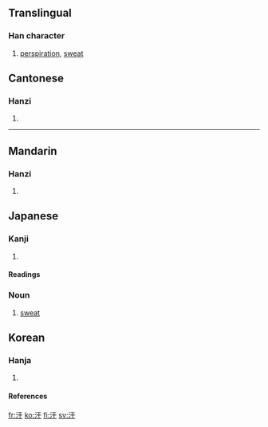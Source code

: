 ==Translingual==
===Han character===
{{Han char|rn=85|rad=水|as=03|sn=6|four=3114<sub>0</sub>|canj=水一十 (EMJ)}}
# [[perspiration]], [[sweat]]


==Cantonese==
===Hanzi===
{{yue-hanzi|jyut=|y=hon4, hon6}}
# {{defn|Cantonese}}

----
==Mandarin==
===Hanzi===
{{cmn-hanzi|pin=[[hàn]] (han4)|wg=han<sup>4</sup>}}
# {{defn|Mandarin}}

== Japanese ==
===Kanji===
{{ja-kanji|grade=|rs=水03}}
# {{defn|Japanese}} 
====Readings====
{{ja-readings|on=[[かん]] ([[kan]])|kun=[[あせ]] ([[ase]])}}
===Noun===
{{janoun|あせ|ase}}
# [[sweat]]

==Korean==
===Hanja===
{{ko-hanja|hangeul=한|eumhun=|rv=han|mr=han|y=han}}
# {{defn|Korean}}

====References====
{{Han ref|kx=0605.110|dkj=17130|dj=0999.040|hdz=31550.060|uh=6C57|ud=27735|bh=A6BD|bd=42685}}

[[fr:汗]]
[[ko:汗]]
[[fi:汗]]
[[sv:汗]]